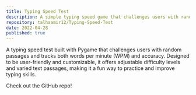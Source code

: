 ```yaml
---
title: Typing Speed Test
description: A simple typing speed game that challenges users with random passages and reports words per minute (WPM) along with accuracy.
repository: talhaamir12/Typing-Speed-Test
date: 2022-04-28
published: true
---
```



A typing speed test built with Pygame that challenges users with random passages and tracks both words per minute (WPM) and accuracy. 
Designed to be user-friendly and customizable, it offers adjustable difficulty levels and varied text passages, making it a fun way to 
practice and improve typing skills.

Check out the GitHub repo!

